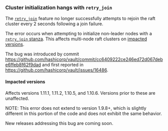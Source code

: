 ### Cluster initialization hangs with `retry_join`

The
[`retry_join`](/vault/docs/concepts/integrated-storage/index#retry_join-configuration)
feature no longer successfully attempts to rejoin the raft cluster every 2
seconds following a join failure.

The error occurs when attempting to initialize non-leader nodes with a
[`retry_join` stanza](/vault/docs/configuration/storage/raft/#retry_join-stanza). This
affects multi-node raft clusters on [impacted versions](#impacted-versions).

The bug was introduced by commit
https://github.com/hashicorp/vault/commit/cc6409222ce246ed72d067debe6ffeb8f62f9dad
and first reported in https://github.com/hashicorp/vault/issues/16486.

#### Impacted versions

Affects versions 1.11.1, 1.11.2, 1.10.5, and 1.10.6.  Versions prior to these
are unaffected.

NOTE: This error does not extend to version 1.9.8+, which is slightly different
in this portion of the code and does not exhibit the same behavior.

New releases addressing this bug are coming soon.
